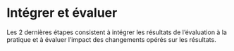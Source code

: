 # Intégrer et évaluer

Les 2 dernières étapes consistent à intégrer les résultats de l'évaluation à la pratique et à évaluer l'impact des changements opérés sur les résultats.